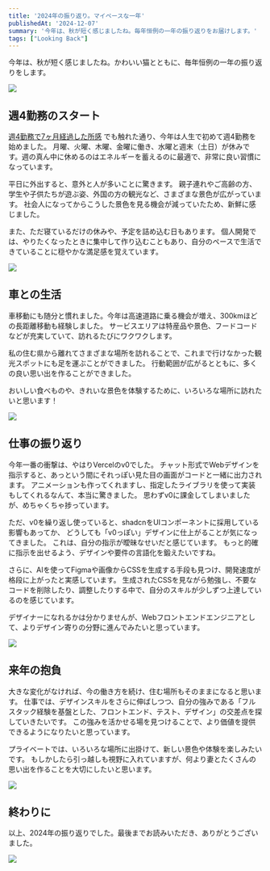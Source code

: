 ```yaml
---
title: '2024年の振り返り。マイペースな一年'
publishedAt: '2024-12-07'
summary: '今年は、秋が短く感じましたね。毎年恒例の一年の振り返りをお届けします。'
tags: ["Looking Back"]
---
```


今年は、秋が短く感じましたね。かわいい猫とともに、毎年恒例の一年の振り返りをします。

<Image
  src="https://media.giphy.com/media/v1.Y2lkPTc5MGI3NjExYXVpanowbnU1eDExNGxwOTU2OWNrMjBjajQzeTZrZWVjbWt6dGE1MiZlcD12MV9naWZzX3NlYXJjaCZjdD1n/wollgOXZPyUYvxht3V/giphy.gif"
  width={500}
  height={375}
/>

## 週4勤務のスタート

[週4勤務で7ヶ月経過した所感](https://silverbirder.github.io/blog/contents/reflections-after-7-months-4-day-workweek/) でも触れた通り、今年は人生で初めて週4勤務を始めました。
月曜、火曜、木曜、金曜に働き、水曜と週末（土日）が休みです。週の真ん中に休めるのはエネルギーを蓄えるのに最適で、非常に良い習慣になっています。

平日に外出すると、意外と人が多いことに驚きます。
親子連れやご高齢の方、学生や子供たちが遊ぶ姿、外国の方の観光など、さまざまな景色が広がっています。
社会人になってからこうした景色を見る機会が減っていたため、新鮮に感じました。

また、ただ寝ているだけの休みや、予定を詰め込む日もあります。
個人開発では、やりたくなったときに集中して作り込むこともあり、自分のペースで生活できていることに穏やかな満足感を覚えています。

<Image
  src="https://media.giphy.com/media/JIX9t2j0ZTN9S/giphy.gif?cid=790b7611q3h279x6dc4xh3xjxc7q6l8f1kghok9aq402sk2h&ep=v1_gifs_search&rid=giphy.gif&ct=g"
  height={480}
  width={480}
/>

## 車との生活

車移動にも随分と慣れました。今年は高速道路に乗る機会が増え、300kmほどの長距離移動も経験しました。
サービスエリアは特産品や景色、フードコードなどが充実していて、訪れるたびにワクワクします。

私の住む県から離れてさまざまな場所を訪れることで、これまで行けなかった観光スポットにも足を運ぶことができました。
行動範囲が広がるとともに、多くの良い思い出を作ることができました。

おいしい食べものや、きれいな景色を体験するために、いろいろな場所に訪れたいと思います！

<Image
  src="https://media.giphy.com/media/v1.Y2lkPTc5MGI3NjExbW1lNDZsbnBjbjZxNTE5NDNzbGM2ZzI3aTloMjFsdXZxMzZsbDUyNiZlcD12MV9naWZzX3NlYXJjaCZjdD1n/xy4ULIiri9j32/giphy.gif"
  height={280}
  width={500}
/>

## 仕事の振り返り

今年一番の衝撃は、やはりVercelのv0でした。
チャット形式でWebデザインを指示すると、あっという間にそれっぽい見た目の画面がコードと一緒に出力されます。
アニメーションも作ってくれますし、指定したライブラリを使って実装もしてくれるなんて、本当に驚きました。
思わずv0に課金してしまいましたが、めちゃくちゃ捗っています。

ただ、v0を繰り返し使っていると、shadcnをUIコンポーネントに採用している影響もあってか、
どうしても「v0っぽい」デザインに仕上がることが気になってきました。
これは、自分の指示が曖昧なせいだと感じています。
もっと的確に指示を出せるよう、デザインや要件の言語化を鍛えたいですね。

さらに、AIを使ってFigmaや画像からCSSを生成する手段も見つけ、開発速度が格段に上がったと実感しています。
生成されたCSSを見ながら勉強し、不要なコードを削除したり、調整したりする中で、自分のスキルが少しずつ上達しているのを感じています。

デザイナーになれるかは分かりませんが、Webフロントエンドエンジニアとして、よりデザイン寄りの分野に進んでみたいと思っています。

<Image
  src="https://media.giphy.com/media/mlvseq9yvZhba/giphy.gif?cid=ecf05e47uujm192fcj42kmrsjabkxv2hl085b0awkkjx2poa&ep=v1_gifs_search&rid=giphy.gif&ct=g"
  height={480}
  width={480}
/>

## 来年の抱負

大きな変化がなければ、今の働き方を続け、住む場所もそのままになると思います。
仕事では、デザインスキルをさらに伸ばしつつ、自分の強みである「フルスタック経験を基盤とした、フロントエンド、テスト、デザイン」の交差点を探していきたいです。
この強みを活かせる場を見つけることで、より価値を提供できるようになりたいと思っています。

プライベートでは、いろいろな場所に出掛けて、新しい景色や体験を楽しみたいです。
もしかしたら引っ越しも視野に入れていますが、何より妻とたくさんの思い出を作ることを大切にしたいと思います。

<Image
  src="https://media.giphy.com/media/yFQ0ywscgobJK/giphy.gif?cid=ecf05e47grheso4wgh4q0mc73yms1wfp59732nk64akjnf61&ep=v1_gifs_search&rid=giphy.gif&ct=g"
  height={523}
  width={434}
/>

## 終わりに

以上、2024年の振り返りでした。最後までお読みいただき、ありがとうございました。

<Image
  src="https://media.giphy.com/media/iPiUxztIL4Sl2/giphy.gif?cid=ecf05e47cuy8c30q4mzo2erwz99c3zvkm2xgmrhbpaelqu0t&ep=v1_gifs_search&rid=giphy.gif&ct=g"
  height={480}
  width={362}
/>